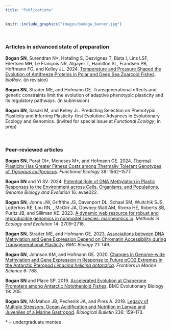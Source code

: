 ```yaml
---
title: "Publications"
---
```


```r
knitr::include_graphics("images/bodega_banner.jpg")
```

<br>

### Articles in advanced state of preparation

**Bogan SN**, Surendran N\*, Hotaling S, Desvignes T, Bista I, Lins LSF, Eilertsen MH,  Le François NR, Algayer T, Hamilton SL, Frandsen PB, Hoffmann FG, and Kelley JL. 2024. [Temperature and Pressure Shaped the Evolution of Antifreeze Proteins in Polar and Deep Sea Zoarcoid Fishes](https://www.biorxiv.org/content/10.1101/2024.08.24.609455v1.article-metrics). *bioRxiv*. (in revision)

**Bogan SN**, Strader ME, and Hofmann GE. Transgenerational effects and genetic constraints limit the evolution of adaptive phenotypic plasticity and its regulatory pathways. (in submission)

**Bogan SN**, Sasaki M, and Kelley JL. Predicting Selection on Phenotypic Plasticity and Inferring Plasticity-first Evolution: Advances in Evolutionary Ecology and Genomics. (invited for special issue at  *Functional Ecology*; in prep)

<br>

### Peer-reviewed articles

**Bogan SN**, Porat OI\*, Meneses M\*, and Hofmann GE. 2024. [Thermal Plasticity Has Greater Fitness Costs among Thermally Tolerant Genotypes of *Tigriopus californicus*](https://besjournals.onlinelibrary.wiley.com/doi/10.1111/1365-2435.14568). *Functional Ecology* 38: 1562–1577.


**Bogan SN** and Yi SV. 2024. [Potential Role of DNA Methylation in Plastic Responses to the Environment across Cells, Organisms, and Populations](https://academic.oup.com/gbe/article/16/2/evae022/7602727). *Genome Biology and Evolution* 16: evae022.


**Bogan SN**, Johns JW, Griffiths JS, Davenport DL, Schaal SM, Wuitchik SJS, Lotterhos KE, Lou RN, , McGirr JA, Downey-Wall AM, Rivera HE, Roberts SB, Puritz JB, and Silliman KE. 2023. [A dynamic web resource for robust and reproducible genomics in nonmodel species: marineomics.io](https://besjournals.onlinelibrary.wiley.com/doi/full/10.1111/2041-210X.14219). *Methods in Ecology and Evolution* 14: 2709–2716. 


**Bogan SN**, Strader ME, and Hofmann GE. 2023. [Associations between DNA Methylation and Gene Expression Depend on Chromatin Accessibility during Transgenerational Plasticity](https://bmcbiol.biomedcentral.com/articles/10.1186/s12915-023-01645-8). *BMC Biology* 21: 149. 


**Bogan SN**, Johnson KM, and Hofmann GE. 2020. [Changes in Genome-wide Methylation and Gene Expression in Response to Future pCO2 Extremes in the Antarctic Pteropod *Limacina helicina antarctica*](https://www.frontiersin.org/journals/marine-science/articles/10.3389/fmars.2019.00788/full). *Frontiers in Marine Science* 6: 788.


**Bogan SN** and Place SP. 2019. [Accelerated Evolution at Chaperone Promoters among Antarctic Notothenioid Fishes](https://bmcecolevol.biomedcentral.com/articles/10.1186/s12862-019-1524-y). BMC Evolutionary Biology 19: 205.


**Bogan SN**, McMahon JB, Pechenik JA, and Pires A. 2019. [Legacy of Multiple Stressors: Ocean Acidification and Nutrition in Larvae and Juveniles of a Marine Gastropod](https://www.journals.uchicago.edu/doi/10.1086/702993). *Biological Bulletin* 236: 159–173. 


\* = undergraduate mentee
